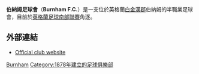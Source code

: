 {{Infobox football club
| clubname = 伯納姆
| image    = <!-- 檔案不存在 [[File:Burnham_F.C._logo.png|File:Burnham F.C. logo.png]] ，可從英文維基百科取得 -->
| fullname = 伯納姆足球會
| nickname = The Blues
| rivals   = Slough Town
| founded  = {{start date and age|df=yes|1878}}
| ground   = [http://stable.toolserver.org/geohack/geohack.php?pagename=The_Gore&params=51_32_16.32_N_0_40_00.45_W_region:GB_type:landmark The Gore], [[Burnham,_Buckinghamshire|Burnham]]
| capacity = 2,500
| president = Malcolm Higton
| chairman = Gary Reeves
| manager  = Mark Tallentire
| league   = [[英格蘭足球南部聯賽|英格蘭足球南部聯賽]]
| season   = 2014–15
| position = 英格蘭足球南部聯賽23rd (降級)
| pattern_la1=|pattern_b1=_bluequarters14|pattern_ra1=
|  leftarm1=000099|body1=FFFAFA|rightarm1=000099|shorts1=000099|socks1=000099
|  pattern_la2=|pattern_b2=_redblackquarters|pattern_ra2=
|  leftarm2=000000|body2=000000|rightarm2=FF0000|shorts2=FF0000|socks2=FF0000
}}

'''伯納姆足球會'''（'''Burnham F.C.'''）是一支位於英格蘭[[白金漢郡|白金漢郡]]伯納姆的半職業足球會，目前於[[英格蘭足球南部聯賽|英格蘭足球南部聯賽]]角逐。

==外部連結==
*[https://web.archive.org/web/20130502040445/http://burnhamfc.com/ Official club website]

[[Category:白金漢郡足球俱樂部|Burnham]]
[[Category:1878年建立的足球俱樂部|Category:1878年建立的足球俱樂部]]
